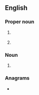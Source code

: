 ==English==

===Proper noun===
{{en-proper noun}}

# {{lb|en|Ireland}} {{initialism of|en|{{w|Labour Relations Commission}}}}
# {{lb|en|British}} {{initialism of|en|{{w|Labour Representation Committee}}}}

===Noun===
{{en-noun}}

# {{initialism of|en|{{w|longitudinal redundancy check}}}}

===Anagrams===
* {{anagrams|en|a=clr|CLR|CRL|Crl.}}